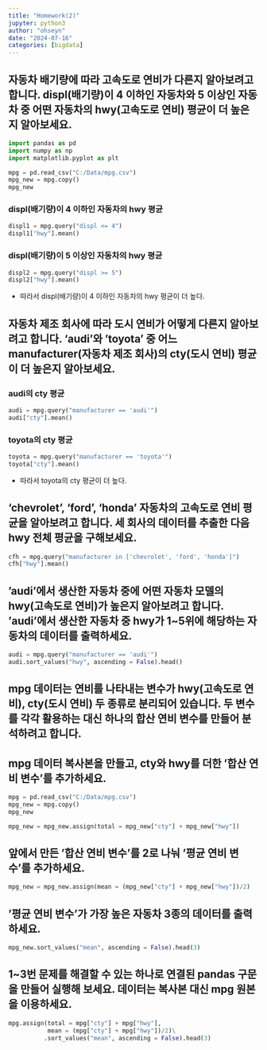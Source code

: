 ```yaml
---
title: "Homework(2)"
jupyter: python3
author: "ohseyn"
date: "2024-07-16"
categories: [bigdata]
---
```


## 자동차 배기량에 따라 고속도로 연비가 다른지 알아보려고 합니다. displ(배기량)이 4 이하인 자동차와 5 이상인 자동차 중 어떤 자동차의 hwy(고속도로 연비) 평균이 더 높은지 알아보세요.

```python
import pandas as pd
import numpy as np
import matplotlib.pyplot as plt

mpg = pd.read_csv("C:/Data/mpg.csv")
mpg_new = mpg.copy()
mpg_new
```

### displ(배기량)이 4 이하인 자동차의 hwy 평균

```python
displ1 = mpg.query("displ <= 4")
displ1["hwy"].mean()
```

### displ(배기량)이 5 이상인 자동차의 hwy 평균
```python
displ2 = mpg.query("displ >= 5")
displ2["hwy"].mean()
```

- 따라서 displ(배기량)이 4 이하인 자동차의 hwy 평균이 더 높다. 

## 자동차 제조 회사에 따라 도시 연비가 어떻게 다른지 알아보려고 합니다. 'audi'와 'toyota' 중 어느 manufacturer(자동차 제조 회사)의 cty(도시 연비) 평균이 더 높은지 알아보세요.

### audi의 cty 평균

```python
audi = mpg.query("manufacturer == 'audi'")
audi["cty"].mean()
```

### toyota의 cty 평균
```python
toyota = mpg.query("manufacturer == 'toyota'")
toyota["cty"].mean()
```

- 따라서 toyota의 cty 평균이 더 높다. 

## 'chevrolet', 'ford', 'honda' 자동차의 고속도로 연비 평균을 알아보려고 합니다. 세 회사의 데이터를 추출한 다음 hwy 전체 평균을 구해보세요.

```python
cfh = mpg.query("manufacturer in ['chevrolet', 'ford', 'honda']")
cfh["hwy"].mean()
```

## 'audi'에서 생산한 자동차 중에 어떤 자동차 모델의 hwy(고속도로 연비)가 높은지 알아보려고 합니다. 'audi'에서 생산한 자동차 중 hwy가 1~5위에 해당하는 자동차의 데이터를 출력하세요.
```python
audi = mpg.query("manufacturer == 'audi'")
audi.sort_values("hwy", ascending = False).head()
```

## mpg 데이터는 연비를 나타내는 변수가 hwy(고속도로 연비), cty(도시 연비) 두 종류로 분리되어 있습니다. 두 변수를 각각 활용하는 대신 하나의 합산 연비 변수를 만들어 분석하려고 합니다.

## mpg 데이터 복사본을 만들고, cty와 hwy를 더한 '합산 연비 변수'를 추가하세요. 
```python
mpg = pd.read_csv("C:/Data/mpg.csv")
mpg_new = mpg.copy()
mpg_new

mpg_new = mpg_new.assign(total = mpg_new["cty"] + mpg_new["hwy"])
```

## 앞에서 만든 '합산 연비 변수'를 2로 나눠 '평균 연비 변수'를 추가하세요.
```python
mpg_new = mpg_new.assign(mean = (mpg_new["cty"] + mpg_new["hwy"])/2)
```

## '평균 연비 변수'가 가장 높은 자동차 3종의 데이터를 출력하세요.
```python
mpg_new.sort_values("mean", ascending = False).head(3)
```

## 1~3번 문제를 해결할 수 있는 하나로 연결된 pandas 구문을 만들어 실행해 보세요. 데이터는 복사본 대신 mpg 원본을 이용하세요.
```python
mpg.assign(total = mpg["cty"] + mpg["hwy"], 
           mean = (mpg["cty"] + mpg["hwy"])/2)\
          .sort_values("mean", ascending = False).head(3)
```

